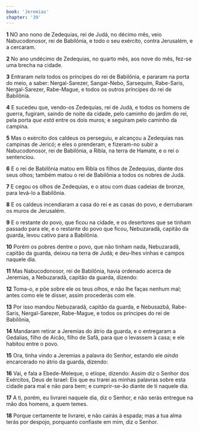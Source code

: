 ```yaml
---
book: 'Jeremias'
chapter: '39'
---
```


**1** NO ano nono de Zedequias, rei de Judá, no décimo mês, veio Nabucodonosor, rei de Babilônia, e todo o seu exército, contra Jerusalém, e a cercaram.

**2** No ano undécimo de Zedequias, no quarto mês, aos nove do mês, fez-se uma brecha na cidade.

**3** Entraram _nela_ todos os príncipes do rei de Babilônia, e pararam na porta do meio, a saber: Nergal-Sarezer, Sangar-Nebo, Sarsequim, Rabe-Saris, Nergal-Sarezer, Rabe-Mague, e todos os outros príncipes do rei de Babilônia.

**4** E sucedeu que, vendo-os Zedequias, rei de Judá, e todos os homens de guerra, fugiram, saindo de noite da cidade, pelo caminho do jardim do rei, pela porta _que está_ entre os dois muros; e seguiram pelo caminho da campina.

**5** Mas o exército dos caldeus os perseguiu, e alcançou a Zedequias nas campinas de Jericó; e eles o prenderam, e fizeram-no subir a Nabucodonosor, rei de Babilônia, a Ribla, na terra de Hamate, e o rei o sentenciou.

**6** E o rei de Babilônia matou em Ribla os filhos de Zedequias, diante dos seus olhos; também matou o rei de Babilônia a todos os nobres de Judá.

**7** E cegou os olhos de Zedequias, e o atou com duas cadeias de bronze, para levá-lo a Babilônia.

**8** E os caldeus incendiaram a casa do rei e as casas do povo, e derrubaram os muros de Jerusalém.

**9** E o restante do povo, que ficou na cidade, e os desertores que se tinham passado para ele, e o restante do povo que ficou, Nebuzaradã, capitão da guarda, levou cativo para a Babilônia.

**10** Porém os pobres dentre o povo, que não tinham nada, Nebuzaradã, capitão da guarda, deixou na terra de Judá; e deu-lhes vinhas e campos naquele dia.

**11** Mas Nabucodonosor, rei de Babilônia, havia ordenado acerca de Jeremias, a Nebuzaradã, capitão da guarda, dizendo:

**12** Toma-o, e põe sobre ele os teus olhos, e não lhe faças nenhum mal; antes como ele te disser, assim procederás com ele.

**13** Por isso mandou Nebuzaradã, capitão da guarda, e Nebusazbã, Rabe-Saris, Nergal-Sarezer, Rabe-Mague, e todos os príncipes do rei de Babilônia,

**14** Mandaram retirar a Jeremias do átrio da guarda, e o entregaram a Gedalias, filho de Aicão, filho de Safã, para que o levassem à casa; e ele habitou entre o povo.

**15** Ora, tinha vindo a Jeremias a palavra do Senhor, estando ele _ainda_ encarcerado no átrio da guarda, dizendo:

**16** Vai, e fala a Ebede-Meleque, o etíope, dizendo: Assim diz o Senhor dos Exércitos, Deus de Israel: Eis que eu trarei as minhas palavras sobre esta cidade para mal e não para bem; e cumprir-se-ão diante de ti naquele dia.

**17** A ti, porém, eu livrarei naquele dia, diz o Senhor, e não serás entregue na mão dos homens, a quem temes.

**18** Porque certamente te livrarei, e não cairás à espada; mas a tua alma terás por despojo, porquanto confiaste em mim, diz o Senhor.
